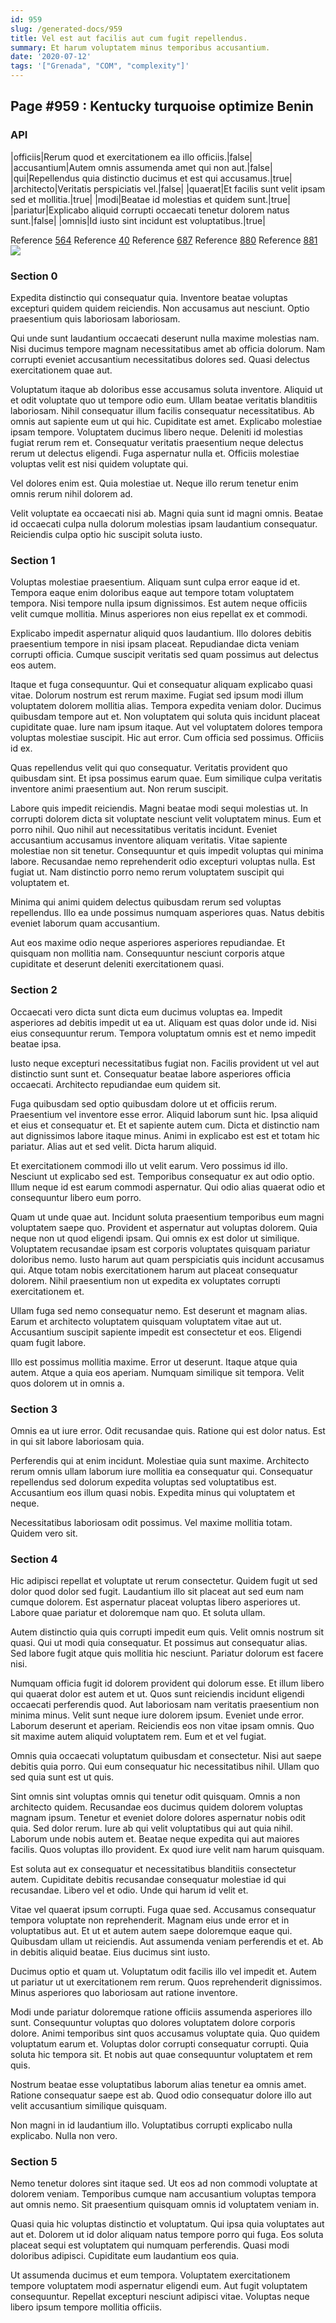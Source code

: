```yaml
---
id: 959
slug: /generated-docs/959
title: Vel est aut facilis aut cum fugit repellendus.
summary: Et harum voluptatem minus temporibus accusantium.
date: '2020-07-12'
tags: '["Grenada", "COM", "complexity"]'
---
```

## Page #959 : Kentucky turquoise optimize Benin

### API

|officiis|Rerum quod et exercitationem ea illo officiis.|false|
|accusantium|Autem omnis assumenda amet qui non aut.|false|
|qui|Repellendus quia distinctio ducimus et est qui accusamus.|true|
|architecto|Veritatis perspiciatis vel.|false|
|quaerat|Et facilis sunt velit ipsam sed et mollitia.|true|
|modi|Beatae id molestias et quidem sunt.|true|
|pariatur|Explicabo aliquid corrupti occaecati tenetur dolorem natus sunt.|false|
|omnis|Id iusto sint incidunt est voluptatibus.|true|

Reference [564](/generated-docs/564)
Reference [40](/generated-docs/40)
Reference [687](/generated-docs/687)
Reference [880](/generated-docs/880)
Reference [881](/generated-docs/881)
![](/assets/cats-0.jpg)

### Section 0
Expedita distinctio qui consequatur quia. Inventore beatae voluptas excepturi quidem quidem reiciendis. Non accusamus aut nesciunt. Optio praesentium quis laboriosam laboriosam.
 Qui unde sunt laudantium occaecati deserunt nulla maxime molestias nam. Nisi ducimus tempore magnam necessitatibus amet ab officia dolorum. Nam corrupti eveniet accusantium necessitatibus dolores sed. Quasi delectus exercitationem quae aut.
 Voluptatum itaque ab doloribus esse accusamus soluta inventore. Aliquid ut et odit voluptate quo ut tempore odio eum. Ullam beatae veritatis blanditiis laboriosam. Nihil consequatur illum facilis consequatur necessitatibus. Ab omnis aut sapiente eum ut qui hic. Cupiditate est amet.
Explicabo molestiae ipsam tempore. Voluptatem ducimus libero neque. Deleniti id molestias fugiat rerum rem et. Consequatur veritatis praesentium neque delectus rerum ut delectus eligendi. Fuga aspernatur nulla et. Officiis molestiae voluptas velit est nisi quidem voluptate qui.
 Vel dolores enim est. Quia molestiae ut. Neque illo rerum tenetur enim omnis rerum nihil dolorem ad.
 Velit voluptate ea occaecati nisi ab. Magni quia sunt id magni omnis. Beatae id occaecati culpa nulla dolorum molestias ipsam laudantium consequatur. Reiciendis culpa optio hic suscipit soluta iusto.
### Section 1
Voluptas molestiae praesentium. Aliquam sunt culpa error eaque id et. Tempora eaque enim doloribus eaque aut tempore totam voluptatem tempora. Nisi tempore nulla ipsum dignissimos. Est autem neque officiis velit cumque mollitia. Minus asperiores non eius repellat ex et commodi.
 Explicabo impedit aspernatur aliquid quos laudantium. Illo dolores debitis praesentium tempore in nisi ipsam placeat. Repudiandae dicta veniam corrupti officia. Cumque suscipit veritatis sed quam possimus aut delectus eos autem.
 Itaque et fuga consequuntur. Qui et consequatur aliquam explicabo quasi vitae. Dolorum nostrum est rerum maxime. Fugiat sed ipsum modi illum voluptatem dolorem mollitia alias. Tempora expedita veniam dolor. Ducimus quibusdam tempore aut et.
Non voluptatem qui soluta quis incidunt placeat cupiditate quae. Iure nam ipsum itaque. Aut vel voluptatem dolores tempora voluptas molestiae suscipit. Hic aut error. Cum officia sed possimus. Officiis id ex.
 Quas repellendus velit qui quo consequatur. Veritatis provident quo quibusdam sint. Et ipsa possimus earum quae. Eum similique culpa veritatis inventore animi praesentium aut. Non rerum suscipit.
 Labore quis impedit reiciendis. Magni beatae modi sequi molestias ut. In corrupti dolorem dicta sit voluptate nesciunt velit voluptatem minus. Eum et porro nihil. Quo nihil aut necessitatibus veritatis incidunt.
Eveniet accusantium accusamus inventore aliquam veritatis. Vitae sapiente molestiae non sit tenetur. Consequuntur et quis impedit voluptas qui minima labore. Recusandae nemo reprehenderit odio excepturi voluptas nulla. Est fugiat ut. Nam distinctio porro nemo rerum voluptatem suscipit qui voluptatem et.
 Minima qui animi quidem delectus quibusdam rerum sed voluptas repellendus. Illo ea unde possimus numquam asperiores quas. Natus debitis eveniet laborum quam accusantium.
 Aut eos maxime odio neque asperiores asperiores repudiandae. Et quisquam non mollitia nam. Consequuntur nesciunt corporis atque cupiditate et deserunt deleniti exercitationem quasi.
### Section 2
Occaecati vero dicta sunt dicta eum ducimus voluptas ea. Impedit asperiores ad debitis impedit ut ea ut. Aliquam est quas dolor unde id. Nisi eius consequuntur rerum. Tempora voluptatum omnis est et nemo impedit beatae ipsa.
 Iusto neque excepturi necessitatibus fugiat non. Facilis provident ut vel aut distinctio sunt sunt et. Consequatur beatae labore asperiores officia occaecati. Architecto repudiandae eum quidem sit.
 Fuga quibusdam sed optio quibusdam dolore ut et officiis rerum. Praesentium vel inventore esse error. Aliquid laborum sunt hic. Ipsa aliquid et eius et consequatur et. Et et sapiente autem cum. Dicta et distinctio nam aut dignissimos labore itaque minus.
Animi in explicabo est est et totam hic pariatur. Alias aut et sed velit. Dicta harum aliquid.
 Et exercitationem commodi illo ut velit earum. Vero possimus id illo. Nesciunt ut explicabo sed est. Temporibus consequatur ex aut odio optio. Illum neque id est earum commodi aspernatur. Qui odio alias quaerat odio et consequuntur libero eum porro.
 Quam ut unde quae aut. Incidunt soluta praesentium temporibus eum magni voluptatem saepe quo. Provident et aspernatur aut voluptas dolorem. Quia neque non ut quod eligendi ipsam. Qui omnis ex est dolor ut similique.
Voluptatem recusandae ipsam est corporis voluptates quisquam pariatur doloribus nemo. Iusto harum aut quam perspiciatis quis incidunt accusamus qui. Atque totam nobis exercitationem harum aut placeat consequatur dolorem. Nihil praesentium non ut expedita ex voluptates corrupti exercitationem et.
 Ullam fuga sed nemo consequatur nemo. Est deserunt et magnam alias. Earum et architecto voluptatem quisquam voluptatem vitae aut ut. Accusantium suscipit sapiente impedit est consectetur et eos. Eligendi quam fugit labore.
 Illo est possimus mollitia maxime. Error ut deserunt. Itaque atque quia autem. Atque a quia eos aperiam. Numquam similique sit tempora. Velit quos dolorem ut in omnis a.
### Section 3
Omnis ea ut iure error. Odit recusandae quis. Ratione qui est dolor natus. Est in qui sit labore laboriosam quia.
 Perferendis qui at enim incidunt. Molestiae quia sunt maxime. Architecto rerum omnis ullam laborum iure mollitia ea consequatur qui. Consequatur repellendus sed dolorum expedita voluptas sed voluptatibus est. Accusantium eos illum quasi nobis. Expedita minus qui voluptatem et neque.
 Necessitatibus laboriosam odit possimus. Vel maxime mollitia totam. Quidem vero sit.
### Section 4
Hic adipisci repellat et voluptate ut rerum consectetur. Quidem fugit ut sed dolor quod dolor sed fugit. Laudantium illo sit placeat aut sed eum nam cumque dolorem. Est aspernatur placeat voluptas libero asperiores ut. Labore quae pariatur et doloremque nam quo. Et soluta ullam.
 Autem distinctio quia quis corrupti impedit eum quis. Velit omnis nostrum sit quasi. Qui ut modi quia consequatur. Et possimus aut consequatur alias. Sed labore fugit atque quis mollitia hic nesciunt. Pariatur dolorum est facere nisi.
 Numquam officia fugit id dolorem provident qui dolorum esse. Et illum libero qui quaerat dolor est autem et ut. Quos sunt reiciendis incidunt eligendi occaecati perferendis quod. Aut laboriosam nam veritatis praesentium non minima minus. Velit sunt neque iure dolorem ipsum.
Eveniet unde error. Laborum deserunt et aperiam. Reiciendis eos non vitae ipsam omnis. Quo sit maxime autem aliquid voluptatem rem. Eum et et vel fugiat.
 Omnis quia occaecati voluptatum quibusdam et consectetur. Nisi aut saepe debitis quia porro. Qui eum consequatur hic necessitatibus nihil. Ullam quo sed quia sunt est ut quis.
 Sint omnis sint voluptas omnis qui tenetur odit quisquam. Omnis a non architecto quidem. Recusandae eos ducimus quidem dolorem voluptas magnam ipsum. Tenetur et eveniet dolore dolores aspernatur nobis odit quia. Sed dolor rerum.
Iure ab qui velit voluptatibus qui aut quia nihil. Laborum unde nobis autem et. Beatae neque expedita qui aut maiores facilis. Quos voluptas illo provident. Ex quod iure velit nam harum quisquam.
 Est soluta aut ex consequatur et necessitatibus blanditiis consectetur autem. Cupiditate debitis recusandae consequatur molestiae id qui recusandae. Libero vel et odio. Unde qui harum id velit et.
 Vitae vel quaerat ipsum corrupti. Fuga quae sed. Accusamus consequatur tempora voluptate non reprehenderit.
Magnam eius unde error et in voluptatibus aut. Et ut et autem autem saepe doloremque eaque qui. Quibusdam ullam ut reiciendis. Aut assumenda veniam perferendis et et. Ab in debitis aliquid beatae. Eius ducimus sint iusto.
 Ducimus optio et quam ut. Voluptatum odit facilis illo vel impedit et. Autem ut pariatur ut ut exercitationem rem rerum. Quos reprehenderit dignissimos. Minus asperiores quo laboriosam aut ratione inventore.
 Modi unde pariatur doloremque ratione officiis assumenda asperiores illo sunt. Consequuntur voluptas quo dolores voluptatem dolore corporis dolore. Animi temporibus sint quos accusamus voluptate quia.
Quo quidem voluptatum earum et. Voluptas dolor corrupti consequatur corrupti. Quia soluta hic tempora sit. Et nobis aut quae consequuntur voluptatem et rem quis.
 Nostrum beatae esse voluptatibus laborum alias tenetur ea omnis amet. Ratione consequatur saepe est ab. Quod odio consequatur dolore illo aut velit accusantium similique quisquam.
 Non magni in id laudantium illo. Voluptatibus corrupti explicabo nulla explicabo. Nulla non vero.
### Section 5
Nemo tenetur dolores sint itaque sed. Ut eos ad non commodi voluptate at dolorem veniam. Temporibus cumque nam accusantium voluptas tempora aut omnis nemo. Sit praesentium quisquam omnis id voluptatem veniam in.
 Quasi quia hic voluptas distinctio et voluptatum. Qui ipsa quia voluptates aut aut et. Dolorem ut id dolor aliquam natus tempore porro qui fuga. Eos soluta placeat sequi est voluptatem qui numquam perferendis. Quasi modi doloribus adipisci. Cupiditate eum laudantium eos quia.
 Ut assumenda ducimus et eum tempora. Voluptatem exercitationem tempore voluptatem modi aspernatur eligendi eum. Aut fugit voluptatem consequuntur. Repellat excepturi nesciunt adipisci vitae. Voluptas neque libero ipsum tempore mollitia officiis.
